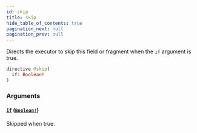 ```yaml
---
id: skip
title: skip
hide_table_of_contents: true
pagination_next: null
pagination_prev: null
---
```



Directs the executor to skip this field or fragment when the `if` argument is true.

```graphql
directive @skip(
  if: Boolean!
)
```


### Arguments

#### [`if`](#) ([`Boolean!`](/docs/testnet/graphql/scalars/boolean))

Skipped when true.




